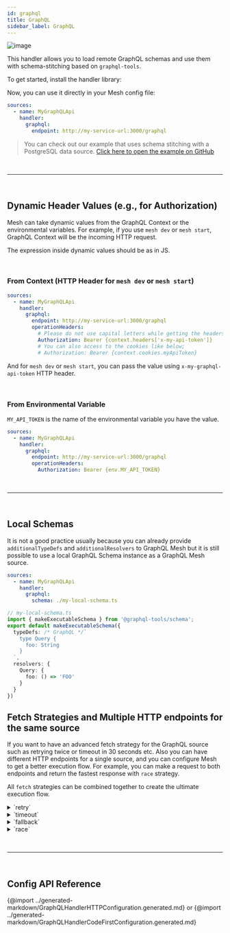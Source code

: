 ```yaml
---
id: graphql
title: GraphQL
sidebar_label: GraphQL
---
```


![image](https://user-images.githubusercontent.com/20847995/79219047-333ccb00-7e5a-11ea-9fce-57ff137ba924.png)

This handler allows you to load remote GraphQL schemas and use them with schema-stitching based on `graphql-tools`.

To get started, install the handler library:

<PackageInstall packages="@graphql-mesh/graphql" />

Now, you can use it directly in your Mesh config file:

```yaml
sources:
  - name: MyGraphQLApi
    handler:
      graphql:
        endpoint: http://my-service-url:3000/graphql
```

> You can check out our example that uses schema stitching with a PostgreSQL data source.
> [Click here to open the example on GitHub](https://github.com/Urigo/graphql-mesh/tree/master/examples/postgres-geodb)

<p>&nbsp;</p>

---

<p>&nbsp;</p>

## Dynamic Header Values (e.g., for Authorization)

Mesh can take dynamic values from the GraphQL Context or the environmental variables. For example, if you use `mesh dev` or `mesh start`, GraphQL Context will be the incoming HTTP request.

The expression inside dynamic values should be as in JS.

<p>&nbsp;</p>

### From Context (HTTP Header for `mesh dev` or `mesh start`)

```yaml
sources:
  - name: MyGraphQLApi
    handler:
      graphql:
        endpoint: http://my-service-url:3000/graphql
        operationHeaders:
          # Please do not use capital letters while getting the headers
          Authorization: Bearer {context.headers['x-my-api-token']}
          # You can also access to the cookies like below;
          # Authorization: Bearer {context.cookies.myApiToken}
```

And for `mesh dev` or `mesh start`, you can pass the value using `x-my-graphql-api-token` HTTP header.

<p>&nbsp;</p>

### From Environmental Variable

`MY_API_TOKEN` is the name of the environmental variable you have the value.

```yaml
sources:
  - name: MyGraphQLApi
    handler:
      graphql:
        endpoint: http://my-service-url:3000/graphql
        operationHeaders:
          Authorization: Bearer {env.MY_API_TOKEN}
```

<p>&nbsp;</p>

---

<p>&nbsp;</p>

## Local Schemas

It is not a good practice usually because you can already provide `additionalTypeDefs` and `additionalResolvers` to GraphQL Mesh but it is still possible to use a local GraphQL Schema instance as a GraphQL Mesh source.

```yaml
sources:
  - name: MyGraphQLApi
    handler:
      graphql:
        schema: ./my-local-schema.ts
```

```ts
// my-local-schema.ts
import { makeExecutableSchema } from '@graphql-tools/schema';
export default makeExecutableSchema({
  typeDefs: /* GraphQL */`
    type Query {
      foo: String
    }
  `,
  resolvers: {
    Query: {
      foo: () => 'FOO'
    }
  }
})
```

## Fetch Strategies and Multiple HTTP endpoints for the same source

If you want to have an advanced fetch strategy for the GraphQL source such as retrying twice or timeout in 30 seconds etc.
Also you can have different HTTP endpoints for a single source, and you can configure Mesh to get a better execution flow.
For example, you can make a request to both endpoints and return the fastest response with `race` strategy.

All `fetch` strategies can be combined together to create the ultimate execution flow.

<details>
 <summary>`retry`</summary>

The `retry` mechanism allow you to specify the retry attempts for a single GraphQL endpoint/source.

The retry flow will execute in both conditions: a network error, or due to a runtime error.

```yaml
sources:
  - name: uniswapv2
    handler:
      graphql:
        endpoint: https://api.thegraph.com/subgraphs/name/uniswap/uniswap-v2
        retry: 2 # specify here, if you have an unstable/error prone indexer
```

</details>

<details>
 <summary>`timeout`</summary>

The `timeout` mechanism allow you to specify the `timeout` for a given GraphQL endpoint.

```yaml
sources:
  - name: uniswapv2
    handler:
      graphql:
        endpoint: https://api.thegraph.com/subgraphs/name/uniswap/uniswap-v2
        timeout: 5000 # 5 seconds
```

</details>

<details>
 <summary>`fallback`</summary>

The `fallback` mechanism allow you to specify use more than one GraphQL endpoint, for the same source.

This is helpful if you have a fallback endpoint for the same GraphQL API.

```yaml
sources:
  - name: uniswapv2
    handler:
      graphql:
        strategy: fallback
        sources:
          - endpoint: https://bad-uniswap-v2-api.com
            retry: 2
            timeout: 5000
          - endpoint: https://api.thegraph.com/subgraphs/name/uniswap/uniswap-v2
```

</details>

<details>
 <summary>`race`</summary>

The `race` mechanism allow you to specify use more than one GraphQL endpoint, for the same source, and race on every execution.

If you have different places that service is deployed, this is useful to get the fastest response by racing them.

```yaml
sources:
  - name: uniswapv2
    handler:
      graphql:
        strategy: race
        sources:
          - endpoint: https://bad-uniswap-v2-api.com
          - endpoint: https://api.thegraph.com/subgraphs/name/uniswap/uniswap-v2
```

</details>

<p>&nbsp;</p>

---

<p>&nbsp;</p>

## Config API Reference

{@import ../generated-markdown/GraphQLHandlerHTTPConfiguration.generated.md}
or
{@import ../generated-markdown/GraphQLHandlerCodeFirstConfiguration.generated.md}
